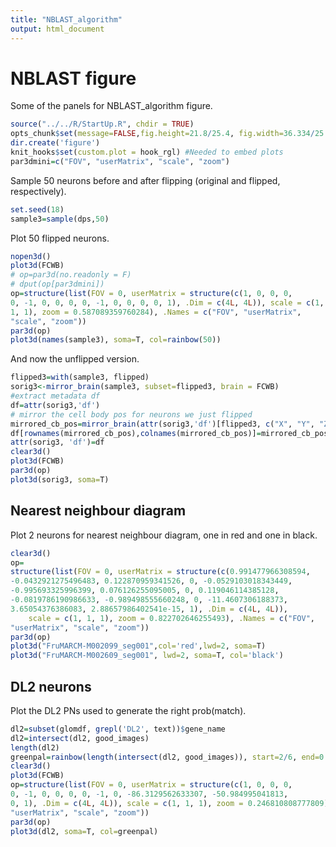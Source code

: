 ```yaml
---
title: "NBLAST_algorithm"
output: html_document
---
```


NBLAST figure
==============================
Some of the panels for NBLAST_algorithm figure.
```r
source("../../R/StartUp.R", chdir = TRUE)
opts_chunk$set(message=FALSE,fig.height=21.8/25.4, fig.width=36.334/25.4, dev='png', dpi=300, fig.path="figure/")
dir.create('figure')
knit_hooks$set(custom.plot = hook_rgl) #Needed to embed plots
par3dmini=c("FOV", "userMatrix", "scale", "zoom")
```

Sample 50 neurons before and after flipping (original and flipped, respectively).
```r
set.seed(18)
sample3=sample(dps,50)
```

Plot 50 flipped neurons.
```r
nopen3d()
plot3d(FCWB)
# op=par3d(no.readonly = F)
# dput(op[par3dmini])
op=structure(list(FOV = 0, userMatrix = structure(c(1, 0, 0, 0, 
0, -1, 0, 0, 0, 0, -1, 0, 0, 0, 0, 1), .Dim = c(4L, 4L)), scale = c(1, 
1, 1), zoom = 0.587089359760284), .Names = c("FOV", "userMatrix", 
"scale", "zoom"))
par3d(op)
plot3d(names(sample3), soma=T, col=rainbow(50))
```

And now the unflipped version.
```r
flipped3=with(sample3, flipped)
sorig3<-mirror_brain(sample3, subset=flipped3, brain = FCWB)
#extract metadata df
df=attr(sorig3,'df')
# mirror the cell body pos for neurons we just flipped
mirrored_cb_pos=mirror_brain(attr(sorig3,'df')[flipped3, c("X", "Y", "Z")], brain=FCWB)
df[rownames(mirrored_cb_pos),colnames(mirrored_cb_pos)]=mirrored_cb_pos
attr(sorig3, 'df')=df
clear3d()
plot3d(FCWB)
par3d(op)
plot3d(sorig3, soma=T)
```

Nearest neighbour diagram
--------------------------
Plot 2 neurons for nearest neighbour diagram, one in red and one in black.
```r
clear3d()
op=
structure(list(FOV = 0, userMatrix = structure(c(0.991477966308594, 
-0.0432921275496483, 0.122870959341526, 0, -0.0529103018343449, 
-0.995693325996399, 0.076126255095005, 0, 0.119046114385128, 
-0.0819786190986633, -0.989498555660248, 0, -11.4607306188373, 
3.65054376386083, 2.88657986402541e-15, 1), .Dim = c(4L, 4L)), 
    scale = c(1, 1, 1), zoom = 0.822702646255493), .Names = c("FOV", 
"userMatrix", "scale", "zoom"))
par3d(op)
plot3d("FruMARCM-M002099_seg001",col='red',lwd=2, soma=T)
plot3d("FruMARCM-M002609_seg001", lwd=2, soma=T, col='black')
```

DL2 neurons
--------------

Plot the DL2 PNs used to generate the right prob(match).
```r
dl2=subset(glomdf, grepl('DL2', text))$gene_name
dl2=intersect(dl2, good_images)
length(dl2)
greenpal=rainbow(length(intersect(dl2, good_images)), start=2/6, end=0.49999999, s=c(0.5, 0.6, 0.7, 0.8, 0.9, 1), v=c(0.5, 0.6, 0.7, 0.8, 0.9, 1))
clear3d()
plot3d(FCWB)
op=structure(list(FOV = 0, userMatrix = structure(c(1, 0, 0, 0, 
0, -1, 0, 0, 0, 0, -1, 0, -86.3129562633307, -50.984995041813, 
0, 1), .Dim = c(4L, 4L)), scale = c(1, 1, 1), zoom = 0.246810808777809), .Names = c("FOV", 
"userMatrix", "scale", "zoom"))
par3d(op)
plot3d(dl2, soma=T, col=greenpal)
```
